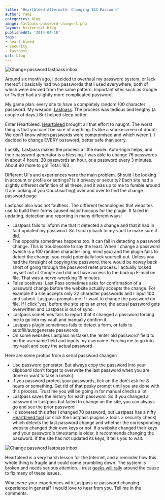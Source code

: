 ```yaml
---
title: 'Heartbleed Aftermath: Changing 163 Password'
author: rami
categories: blog
image: lastpass-password-change-1.png
layout: historical-blog
publishedAt: '2014-04-10'
tags:
- heart-bleed
- security
- lastpass
url: blog
---
```


![Change password lastpass inbox](/assets/images/content/blog/lastpass-password-change-1.png)

Around six month ago, I decided to overhaul my password system, or lack thereof. I basically had two passwords that I used everywhere, both of which were derived from the same pattern. Important sites such as Google or Twitter had a slightly more complicated password. 

My game plan: every site to have a completely random 100 character password. My weapon: [Lastpass](https://lastpass.com). The process was tedious and lengthy (a couple of days.) But helped sleep better.

Enter Heartbleed. [Heartbleed](http://heartbleed.com/) brought all that effort to naught. The worst thing is that you can't be sure of anything. Its like a smokescreen of doubt: We don't know which passwords were compromised and which weren't. I decided to change EVERY password, better safe than sorry.

Luckily, Lastpass makes the process a little easier. Auto-login helps, and their password generator is a blessing. I was able to change 76 passwords in about 4 hours. 20 passwords an hour, or a password every 3 minutes. About 90 more to go! Total: 163

Different UI's and experiences were the main problem. Should I be looking in account or profile or settings? Is it privacy or security? Each site had a slightly different definition of all these, and it was up to me to fumble around (I am looking at you Couchsurfing) over and over to find the change password page. 

Lastpass also was not faultless. The different technologies that websites use to build their forms caused major hiccups for the plugin. It failed in updating, detection and reporting in many different ways:

* Lastpass fails to inform me that it detected a change and that it had in fact updated my password. So I scurry back to my vault to make sure it did.
* The opposite sometimes happens too. It can fail in detecting a password change. This is troublesome to say the least. When I change a password (which is a 100 random character long, mind you) and the plugin fails to detect the change, you could potentially lock yourself out. Unless you had the foresight of copying the password, there would be noway back short of going through the password reset process. I actually locked myself out of Google and did not have access to the backup E-mail on file. That was a nerve-wrecking 15 minutes.
* False positives. Last Pass sometimes asks for confirmation of a password change before the website actually accepts the change. For example if a site accepts only 32 character passwords and I input 100 and submit. Lastpass prompts me if I want to change the password on file. If I click 'yes' before the site spits an error, the actual password gets overwritten and Lastpass is out of sync.
* Lastpass sometimes fails to report that it changed a password forcing me to go into my vault and manually confirm it.
* Lastpass plugin sometimes fails to detect a form, or fails to autofill/autogenerate passwords
* On some websites Lastpass mistakes the 'enter old password' field to be the username field and inputs my username. Forcing me to go into my vault and copy the actual password.

Here are some protips from a serial password changer:

* Use password generator. But always copy the password into your clipboard (don't forget to overwrite the last password when you are done or want to take a break.)
* If you password protect your passwords, tick on the don't ask for 8 hours or something. Get rid of that pesky prompt until you are done with this process. Trust me you will be going in for manual checks a lot
* Lastpass saves the history for each password. So if you changed a password in Lastpass but failed to change on the site, you can always go and see the prior password
* I discovered this after I changed 70 password, but Lastpass has a nifty [Heartbleed tool](https://lastpass.com/?securitychallenge=1&lang=en-US) (or click the Lastpass plugins > tools > security check) which detects the last password change and whether the corresponding website changed their own keys or not. If a website changed their keys and your password's timestamp is older, it recommends changing the password. If the site has not updated its keys, it tells you to wait.

 ![Change password lastpass inbox](/assets/images/content/blog/lastpass-password-change-2.png)

Heartbleed is a very harsh lesson for the Internet, and a reminder how this whole thing is fragile and could come crumbling down. The system is broken and needs serious attention. I trust [geeks will rally](http://lorddoig.svbtle.com/heartbleed-should-bleed-x509-to-death) around the cause to fix many of these issues. 

What were your experiences with Lastpass or password changing experience in general? I would love to hear from you. Tell me in the comments.
